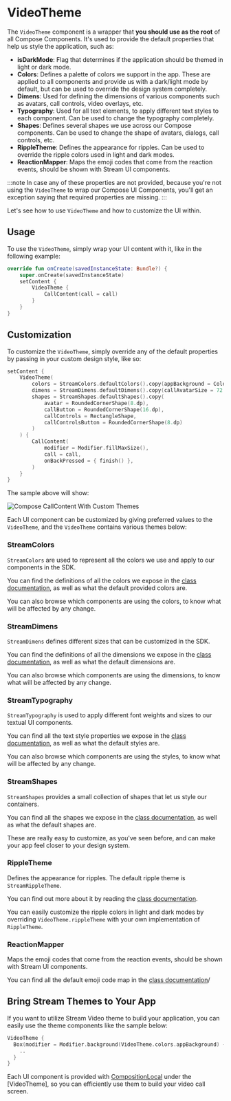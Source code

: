 # VideoTheme

The `VideoTheme` component is a wrapper that **you should use as the root** of all Compose Components. It's used to provide the default properties that help us style the application, such as:

* **isDarkMode**: Flag that determines if the application should be themed in light or dark mode.
* **Colors**: Defines a palette of colors we support in the app. These are applied to all components and provide us with a dark/light mode by default, but can be used to override the design system completely.
* **Dimens**: Used for defining the dimensions of various components such as avatars, call controls, video overlays, etc.
* **Typography**: Used for all text elements, to apply different text styles to each component. Can be used to change the typography completely.
* **Shapes**: Defines several shapes we use across our Compose components. Can be used to change the shape of avatars, dialogs, call controls, etc.
* **RippleTheme**: Defines the appearance for ripples. Can be used to override the ripple colors used in light and dark modes.
* **ReactionMapper**: Maps the emoji codes that come from the reaction events, should be shown with Stream UI components.

:::note
In case any of these properties are not provided, because you're not using the `VideoTheme` to wrap our Compose UI Components, you'll get an exception saying that required properties are missing.
:::

Let's see how to use `VideoTheme` and how to customize the UI within.

## Usage

To use the `VideoTheme`, simply wrap your UI content with it, like in the following example:

```kotlin {3-7}
override fun onCreate(savedInstanceState: Bundle?) {
    super.onCreate(savedInstanceState)
    setContent {
        VideoTheme {
            CallContent(call = call)
        }
    }
}
```

## Customization

To customize the `VideoTheme`, simply override any of the default properties by passing in your custom design style, like so:

```kotlin
setContent {
    VideoTheme(
        colors = StreamColors.defaultColors().copy(appBackground = Color.Black),
        dimens = StreamDimens.defaultDimens().copy(callAvatarSize = 72.dp),
        shapes = StreamShapes.defaultShapes().copy(
            avatar = RoundedCornerShape(8.dp),
            callButton = RoundedCornerShape(16.dp),
            callControls = RectangleShape,
            callControlsButton = RoundedCornerShape(8.dp)
        )
    ) {
        CallContent(
            modifier = Modifier.fillMaxSize(),
            call = call,
            onBackPressed = { finish() },
        )
    }
}
```

The sample above will show:

![Compose CallContent With Custom Themes](../assets/compose_video_theme_custom.png)

Each UI component can be customized by giving preferred values to the `VideoTheme`, and the `VideoTheme` contains various themes below:

### StreamColors

`StreamColors` are used to represent all the colors we use and apply to our components in the SDK.

You can find the definitions of all the colors we expose in the [class documentation](https://getstream.github.io/stream-video-android/stream-video-android-compose/io.getstream.video.android.compose.theme/-stream-colors/index.html), as well as what the default provided colors are.

You can also browse which components are using the colors, to know what will be affected by any change.

### StreamDimens

`StreamDimens` defines different sizes that can be customized in the SDK.

You can find the definitions of all the dimensions we expose in the [class documentation](https://getstream.github.io/stream-video-android/stream-video-android-compose/io.getstream.video.android.compose.theme/-stream-dimens/index.html), as well as what the default dimensions are.

You can also browse which components are using the dimensions, to know what will be affected by any change.

### StreamTypography

`StreamTypography` is used to apply different font weights and sizes to our textual UI components.

You can find all the text style properties we expose in the [class documentation](https://getstream.github.io/stream-video-android/stream-video-android-compose/io.getstream.video.android.compose.theme/-stream-typography/index.html), as well as what the default styles are.

You can also browse which components are using the styles, to know what will be affected by any change.

### StreamShapes

`StreamShapes` provides a small collection of shapes that let us style our containers.

You can find all the shapes we expose in the [class documentation](https://getstream.github.io/stream-video-android/stream-video-android-compose/io.getstream.video.android.compose.theme/-stream-shapes/index.html), as well as what the default shapes are.

These are really easy to customize, as you've seen before, and can make your app feel closer to your design system.

### RippleTheme

Defines the appearance for ripples. The default ripple theme is `StreamRippleTheme`.

You can find out more about it by reading the [class documentation](https://github.com/GetStream/stream-video-android/blob/main/stream-video-android-compose/src/main/kotlin/io/getstream/video/android/compose/theme/StreamRippleTheme.kt).

You can easily customize the ripple colors in light and dark modes by overriding `VideoTheme.rippleTheme` with your own implementation of `RippleTheme`.

### ReactionMapper

Maps the emoji codes that come from the reaction events, should be shown with Stream UI components.

You can find all the default emoji code map in the [class documentation](https://github.com/GetStream/stream-video-android/blob/fde31728b70186ef481637497664b39ae98095a5/stream-video-android-core/src/main/kotlin/io/getstream/video/android/core/mapper/ReactionMapper.kt#L28)/

## Bring Stream Themes to Your App

If you want to utilize Stream Video theme to build your application, you can easily use the theme components like the sample below:

```kotlin
VideoTheme {
  Box(modifier = Modifier.background(VideoTheme.colors.appBackground) {
    ..
  }
}
```

Each UI component is provided with [CompositionLocal](https://developer.android.com/jetpack/compose/compositionlocal) under the [VideoTheme], so you can efficiently use them to build your video call screen.
